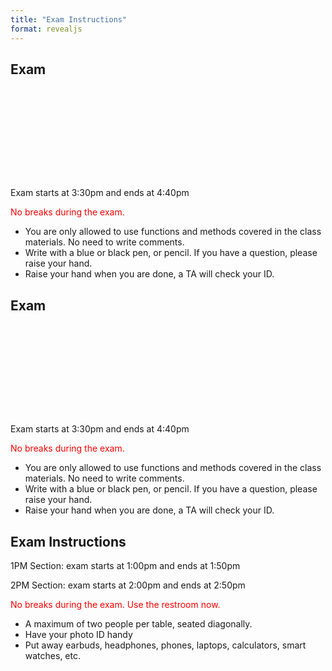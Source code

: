 ```yaml
---
title: "Exam Instructions"
format: revealjs
---
```


## Exam

<center>
<div class="cleanslate w24tz-current-time w24tz-large" style="display: inline-block !important; visibility: hidden !important; min-width:300px !important; min-height:145px !important;"><a href="//24timezones.com/Tucson/time" style="text-decoration: none" class="clock24" id="tz24-1695057604-c1393-eyJob3VydHlwZSI6IjEyIiwic2hvd2RhdGUiOiIwIiwic2hvd3NlY29uZHMiOiIwIiwiY29udGFpbmVyX2lkIjoiY2xvY2tfYmxvY2tfY2I2NTA4ODZjNDg0OWVlIiwidHlwZSI6ImRiIiwibGFuZyI6ImVuIn0=" title="World Time :: Tucson" target="_blank" rel="nofollow"></a>current time<div id="clock_block_cb650886c4849ee"></div></div>
<script type="text/javascript" src="//w.24timezones.com/l.js" async></script>
</center>

Exam starts at 3:30pm and ends at 4:40pm

<font color="red">No breaks during the exam.</font>

* You are only allowed to use functions and methods covered in the class materials. No need to write comments.
* Write with a blue or black pen, or pencil. If you have a question, please raise your hand.
* Raise your hand when you are done, a TA will check your ID. 

## Exam

<center>
<div class="cleanslate w24tz-current-time w24tz-large" style="display: inline-block !important; visibility: hidden !important; min-width:300px !important; min-height:145px !important;"><a href="//24timezones.com/Tucson/time" style="text-decoration: none" class="clock24" id="tz24-1695057604-c1393-eyJob3VydHlwZSI6IjEyIiwic2hvd2RhdGUiOiIwIiwic2hvd3NlY29uZHMiOiIwIiwiY29udGFpbmVyX2lkIjoiY2xvY2tfYmxvY2tfY2I2NTA4ODZjNDg0OWVlIiwidHlwZSI6ImRiIiwibGFuZyI6ImVuIn0=" title="World Time :: Tucson" target="_blank" rel="nofollow"></a>current time<div id="clock_block_cb650886c4849ee"></div></div>
<script type="text/javascript" src="//w.24timezones.com/l.js" async></script>
</center>

Exam starts at 3:30pm and ends at 4:40pm

<font color="red">No breaks during the exam.</font>

* You are only allowed to use functions and methods covered in the class materials. No need to write comments.
* Write with a blue or black pen, or pencil. If you have a question, please raise your hand.
* Raise your hand when you are done, a TA will check your ID. 

## Exam Instructions

1PM Section: exam starts at 1:00pm and ends at 1:50pm

2PM Section: exam starts at 2:00pm and ends at 2:50pm

<font color="red">No breaks during the exam. Use the restroom now.</font>

* A maximum of two people per table, seated diagonally.
* Have your photo ID handy
* Put away earbuds, headphones, phones, laptops, calculators, smart watches, etc. 


